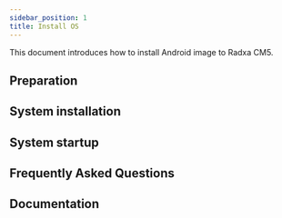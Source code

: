 ```yaml
---
sidebar_position: 1
title: Install OS
---
```


This document introduces how to install Android image to Radxa CM5.

## Preparation

## System installation

## System startup

## Frequently Asked Questions

## Documentation
